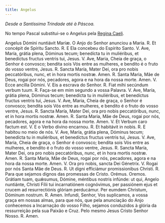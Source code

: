 ```yaml
---
title: Angelus
---
```


<em>Desde a Santíssima Trindade até à Páscoa.</em>

No tempo Pascal substitui-se o Angelus pela [Regina Caeli](/devocionario/oracoes/antifonas/reginacaeli).

<div class="grid grid-cols-2 gap-5">
  <span class="text-justify">Angelus Dómini nuntiávit Maríæ.</span>
  <span class="text-justify">O Anjo do Senhor anunciou a Maria.</span>
  <span class="text-justify">
    <span class="text-red-500">R.</span> Et concépit de Spíritu Sancto.
  </span>
  <span class="text-justify">
    <span class="text-red-500">R.</span> E Ela concebeu do Espírito Santo.
  </span>
  <span class="text-justify">
    V. Ave, María, grátia plena, Dóminus tecum; benedícta tu in muliéribus, et
    benedíctus fructus ventris tui, Jesus.
  </span>
  <span class="text-justify">
    V. Ave, Maria, Cheia de graça, o Senhor é convosco; bendita sois Vós entre
    as mulheres, e bendito é o fruto do vosso ventre, Jesus.
  </span>
  <span class="text-justify">
    <span class="text-red-500">R.</span> Sancta María, Mater Dei, ora pro nobis
    peccatóribus, nunc, et in hora mortis nostræ. Amen.
  </span>
  <span class="text-justify">
    <span class="text-red-500">R.</span> Santa Maria, Mãe de Deus, rogai por
    nós, pecadores, agora e na hora da nossa morte. Amen.
  </span>
  <span class="text-justify">V. Ecce ancílla Dómini.</span>
  <span class="text-justify">V. Eis a escrava do Senhor.</span>
  <span class="text-justify">
    <span class="text-red-500">R.</span> Fiat mihi secúndum verbum tuum.
  </span>
  <span class="text-justify">
    <span class="text-red-500">R.</span> Faça-se em mim segundo a vossa Palavra.
  </span>
  <span class="text-justify">
    V. Ave, María, grátia plena, Dóminus tecum; benedícta tu in muliéribus, et
    benedíctus fructus ventris tui, Jesus.
  </span>
  <span class="text-justify">
    V. Ave, Maria, Cheia de graça, o Senhor é convosco; bendita sois Vós entre
    as mulheres, e bendito é o fruto do vosso ventre, Jesus.
  </span>
  <span class="text-justify">
    <span class="text-red-500">R.</span> Sancta María, Mater Dei, ora pro nobis
    peccatóribus, nunc, et in hora mortis nostræ. Amen.
  </span>
  <span class="text-justify">
    <span class="text-red-500">R.</span> Santa Maria, Mãe de Deus, rogai por
    nós, pecadores, agora e na hora da nossa morte. Amen.
  </span>
  <span class="text-justify">V. Et Verbum caro factum est.</span>
  <span class="text-justify">V. E o Verbo divino encarnou.</span>
  <span class="text-justify">
    <span class="text-red-500">R.</span> Et habitávit in nobis.
  </span>
  <span class="text-justify">
    <span class="text-red-500">R.</span> E habitou no meio de nós.
  </span>
  <span class="text-justify">
    V. Ave, María, grátia plena, Dóminus tecum; benedícta tu in muliéribus, et
    benedíctus fructus ventris tui, Jesus.
  </span>
  <span class="text-justify">
    V. Ave, Maria, Cheia de graça, o Senhor é convosco; bendita sois Vós entre
    as mulheres, e bendito é o fruto do vosso ventre, Jesus.
  </span>
  <span class="text-justify">
    <span class="text-red-500">R.</span> Sancta María, Mater Dei, ora pro nobis
    peccatóribus, nunc, et in hora mortis nostræ. Amen.
  </span>
  <span class="text-justify">
    <span class="text-red-500">R.</span> Santa Maria, Mãe de Deus, rogai por
    nós, pecadores, agora e na hora da nossa morte. Amen.
  </span>
  <span class="text-justify">V. Ora pro nobis, sancta Dei Génetríx.</span>
  <span class="text-justify">V. Rogai por nós Santa Mãe de Deus.</span>
  <span class="text-justify">
    <span class="text-red-500">R.</span> Ut digni efficiámur promissionibus
    Christi.
  </span>
  <span class="text-justify">
    <span class="text-red-500">R.</span> Para que sejamos dignos das promessas
    de Cristo.
  </span>
  <span class="text-red-500 text-center">Orémus.</span>
  <span class="text-red-500 text-center">Oremos.</span>
  <span class="text-justify">
    Grátiam tuam, quǽsumus, Dómine, méntibus nostris infúnde: ut qui, Angelo
    nuntiánte, Christi Fílii tui incarnatiónem cognóvimus, per passiónem ejus et
    crucem ad resurrectiónis glóriam perducámur. Per eumdem Christum, Dóminum
    nostrum. <span class="text-red-500">R.</span> Amen.
  </span>
  <span class="text-justify">
    Infundi, Senhor, Vos suplicamos, a vossa graça em nossas almas, para que
    nós, que pela anunciação do Anjo conhecemos a Incarnação do vosso Filho,
    sejamos conduzidos à glória da ressurreição pela sua Paixão e Cruz. Pelo
    mesmo Jesus Cristo Senhor Nosso.
    <span class="text-red-500">R.</span> Amen.
  </span>
</div>

